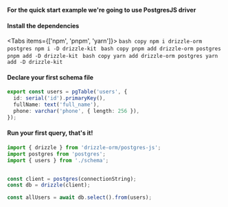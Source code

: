 
**For the quick start example we're going to use PostgresJS driver**

#### Install the dependencies
<Tabs items={['npm', 'pnpm', 'yarn']}>
  <Tab>
    ```bash copy
    npm i drizzle-orm postgres
    npm i -D drizzle-kit
    ```
  </Tab>
  <Tab>
    ```bash copy
    pnpm add drizzle-orm postgres
    pnpm add -D drizzle-kit
    ```
  </Tab>
  <Tab>
    ```bash copy
    yarn add drizzle-orm postgres
    yarn add -D drizzle-kit
    ```
  </Tab>
</Tabs>

#### Declare your first schema file
```typescript filename="schema.ts"
export const users = pgTable('users', {
  id: serial('id').primaryKey(),
  fullName: text('full_name'),
  phone: varchar('phone', { length: 256 }),
});
```

#### Run your first query, that's it!
```typescript copy filename="db.ts"
import { drizzle } from 'drizzle-orm/postgres-js';
import postgres from 'postgres';
import { users } from './schema';


const client = postgres(connectionString);
const db = drizzle(client);

const allUsers = await db.select().from(users);
```